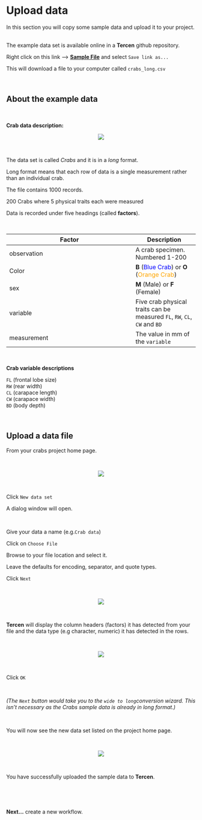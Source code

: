 # Upload data

In this section you will copy some sample data and upload it to your project.

\
The example data set is available online in a __Tercen__ github repository. 

Right click on this link --> [__Sample File__](https://raw.githubusercontent.com/tercen/crabs_dataset/master/data/crabs_long.csv) and select `Save link as...`

This will download a file to your computer called `crabs_long.csv`

\

## About the example data {-}



\

__Crab data description:__

<center>![](images/View_crab_picture.png)</center>

\

The data set is called _Crabs_ and it is in a _long_ format. 

Long format means that each row of data is a single measurement rather than an individual crab.

The file contains 1000 records. 

200 Crabs where 5 physical traits each were measured

Data is recorded under five headings (called __factors__).

\

Factor|Description
------|---
observation| A crab specimen. Numbered 1-200
Color |__B__ (<span style="color:blue">Blue Crab</span>) or __O__ (<span style="color:orange">Orange Crab</span>) 
sex|__M__ (Male) or __F__ (Female)
variable|Five crab physical traits can be measured `FL`, `RW`, `CL`, `CW` and `BD`
measurement| The value in mm of the `variable`


\

__Crab variable descriptions__

`FL` (frontal lobe size)\
`RW` (rear width)\
`CL` (carapace length)\
`CW` (carapace width)\
`BD` (body depth)\

\


## Upload a data file {-}


From your crabs project home page. 

\

<center><img src="images/0501_new_data_set.png"></center>

\

Click `New data set`

A dialog window will open.

\

Give your data a name (e.g.`Crab data`)

Click on `Choose File` 

Browse to your file location and select it.

Leave the defaults for encoding, separator, and quote types.

Click `Next`

\

<center><img src="images/0502_select_upload_file.gif"></center>

\

__Tercen__ will display the column headers (factors) it has detected from your file and the data type (e.g character, numeric) it has detected in the rows.

\

<center><img src="images/0503_upload_table.png"></center>

\

Click `OK`

\

_(The `Next` button would take you to the `wide to long`conversion wizard. This isn't necessary as the Crabs sample data is already in long format.)_

\

You will now see the new data set listed on the project home page.

\

<center><img src="images/0504_uploaded_to_project.png"></center>

\

You have successfully uploaded the sample data to __Tercen__. 

\

\

__Next...__ create a new workflow.